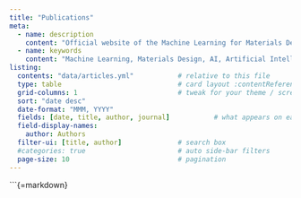 ```yaml
---
title: "Publications"
meta:
  - name: description
    content: "Official website of the Machine Learning for Materials Design (ML4MD) Lab, led by Attila Cangi. Publications section, listing scientific articles and contributions."
  - name: keywords
    content: "Machine Learning, Materials Design, AI, Artificial Intelligence, Cangi Lab, Publications, Research, Articles"
listing:
  contents: "data/articles.yml"           # relative to this file
  type: table                             # card layout :contentReference[oaicite:2]{index=2}
  grid-columns: 1                         # tweak for your theme / screen
  sort: "date desc"
  date-format: "MMM, YYYY"
  fields: [date, title, author, journal]           # what appears on each card
  field-display-names:
    author: Authors
  filter-ui: [title, author]              # search box
  #categories: true                       # auto side‑bar filters
  page-size: 10                           # pagination
---
```


```{=markdown}